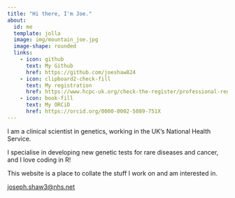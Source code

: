```yaml
---
title: "Hi there, I'm Joe."
about:
  id: me
  template: jolla
  image: img/mountain_joe.jpg
  image-shape: rounded
  links: 
    - icon: github
      text: My Github
      href: https://github.com/joeshaw824
    - icon: clipboard2-check-fill
      text: My registration
      href: https://www.hcpc-uk.org/check-the-register/professional-registration-detail/?query=CS20980&profession=CS&backtosearchurl=https://www.hcpc-uk.org/check-the-register/register-results/&backtosearchquery=shaw
    - icon: book-fill
      text: My ORCiD
      href: https://orcid.org/0000-0002-5089-751X
---
```


I am a clinical scientist in genetics, working in the UK’s National Health Service. 

I specialise in developing new genetic tests for rare diseases and cancer, and I love coding in R!

This website is a place to collate the stuff I work on and am interested in.

[joseph.shaw3@nhs.net]{.underline}
